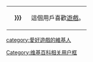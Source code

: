 <div style="float:{{{float|left}}}; border:{{{border-width|1}}}px solid {{{border-color|{{{1|#000000}}}}}}; margin:1px;">
{| cellspacing="0" style="width:238px; background:{{{info-background|{{{2|#008000}}}}}};"
| style="width:45px; height:45px; background:{{{logo-background|{{{1|#000000}}}}}}; text-align:center; font-size:{{{logo-size|{{{5|12}}}}}}pt; color:{{{logo-color|#000000}}};" | '''{{{logo|{{{}}}}}}'''
| style="font-size:{{{info-size|8}}}pt; padding:4pt; line-height:1.25em; color:{{{info-color|#FFFF}}};" | 這個用戶喜歡[[遊戲]]。
|}</div>
[[category:愛好遊戲的維基人]]
<noinclude>[[Category:维基百科相关用户框]]</noinclude>